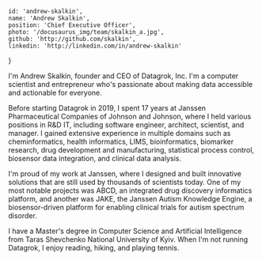 <!-- markdownlint-disable first-line-h1 -->


    id: 'andrew-skalkin',
    name: 'Andrew Skalkin',
    position: 'Chief Executive Officer',
    photo: '/docusaurus_img/team/skalkin_a.jpg',
    github: 'http://github.com/skalkin',
    linkedin: 'http://linkedin.com/in/andrew-skalkin'
}

<Card meta={meta}>

I'm Andrew Skalkin, founder and CEO of Datagrok, Inc. I'm a computer scientist and entrepreneur who's passionate about making data accessible and actionable for everyone.

Before starting Datagrok in 2019, I spent 17 years at Janssen Pharmaceutical Companies of Johnson and Johnson, where I held various positions in R&D IT, including software engineer, architect, scientist, and manager. I gained extensive experience in multiple domains such as cheminformatics, health informatics, LIMS, bioinformatics, biomarker research, drug development and manufacturing, statistical process control, biosensor data integration, and clinical data analysis. 

I'm proud of my work at Janssen, where I designed and built innovative solutions that are still used by thousands of scientists today. One of my most notable projects was ABCD, an integrated drug discovery informatics platform, and another was JAKE, the Janssen Autism Knowledge Engine, a biosensor-driven platform for enabling clinical trials for autism spectrum disorder.

I have a Master's degree in Computer Science and Artificial Intelligence from Taras Shevchenko National University of Kyiv. When I'm not running Datagrok, I enjoy reading, hiking, and playing tennis.
</Card>
